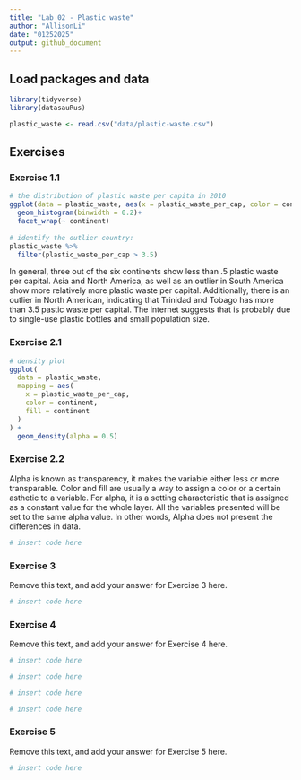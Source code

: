 ```yaml
---
title: "Lab 02 - Plastic waste"
author: "AllisonLi"
date: "01252025"
output: github_document
---
```


## Load packages and data

```r
library(tidyverse)
library(datasauRus) 
```

```r
plastic_waste <- read.csv("data/plastic-waste.csv")
```

## Exercises

### Exercise 1.1

```r
# the distribution of plastic waste per capita in 2010
ggplot(data = plastic_waste, aes(x = plastic_waste_per_cap, color = continent, fill = continent)) +
  geom_histogram(binwidth = 0.2)+
  facet_wrap(~ continent)
 
# identify the outlier country: 
plastic_waste %>%
  filter(plastic_waste_per_cap > 3.5)
```

In general, three out of the six continents show less than .5 plastic waste per capital. Asia and North America, as well as an outlier in South America show more relatively more plastic waste per capital. Additionally, there is an outlier in North American, indicating that Trinidad and Tobago has more than 3.5 pastic waste per capital. The internet suggests that is probably due to single-use plastic bottles and small population size. 

### Exercise 2.1
```r
# density plot
ggplot(
  data = plastic_waste,
  mapping = aes(
    x = plastic_waste_per_cap,
    color = continent,
    fill = continent
  )
) +
  geom_density(alpha = 0.5)
```

### Exercise 2.2
Alpha is known as transparency, it makes the variable either less or more transparable. Color and fill are usually a way to assign a color or a certain asthetic to a variable. For alpha, it is a setting characteristic that is assigned as a constant value for the whole layer. All the variables presented will be set to the same alpha value. In other words, Alpha does not present the differences in data. 

```r
# insert code here
```

### Exercise 3

Remove this text, and add your answer for Exercise 3 here.

```r
# insert code here
```

### Exercise 4

Remove this text, and add your answer for Exercise 4 here.

```r
# insert code here
```

```r
# insert code here
```

```r
# insert code here
```

```r
# insert code here
```

### Exercise 5

Remove this text, and add your answer for Exercise 5 here.

```r
# insert code here
```


